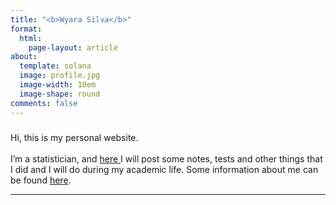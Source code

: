 ---
title: "<b>Wyara Silva</b>"
format: 
  html:
    page-layout: article
about:
  template: solana
  image: profile.jpg
  image-width: 10em
  image-shape: round
comments: false
---

<p style="font-size: 23px;">

Hi, this is my personal website. <br> <br> I'm a statistician, and <a href=home.qmd> here </a> I will post some notes, tests and other things that I did and I will do during my academic life. Some information about me can be found <a href=about.qmd>here</a>.

</p>

------------------------------------------------------------------------
